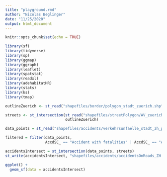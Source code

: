 ```yaml
---
title: "playground.rmd"
author: "Nicolas Beglinger"
date: "11/25/2020"
output: html_document
---
```


```r
knitr::opts_chunk$set(echo = TRUE)
```

```r
library(sf)
library(tidyverse)
library(sp)
library(ggmap)
library(ggraph)
library(leaflet)
library(spatstat)
library(readxl)
library(adehabitatHR)
library(stats)
library(ks)
library(tmap)
```


```r
outlineZuerich <- st_read("shapefiles/border/polygon_stadt_zuerich.shp")

streets <- st_intersection(st_read("shapefiles/streetPolygon/AV_zuerich_2019_strassen_1mBuffer_dissolved_simplified_singlePart.shp"),
                           outlineZuerich)
```

```r

data_points = st_read("shapefiles/accidents/verkehrsunfaelle_stadt_zh_points_new.shp")

filtered = filter(data_points, 
                  AccdSC_ == "Accident with fatalities" | AccdSC_ == "Accident with severe injuries")
```


```r
accidentsIntersect = st_intersection(data_points, streets)
st_write(accidentsIntersect, "shapefiles/accidents/accidentsOnRoads_ZH.shp", driver = "ESRI Shapefile")
```


```r
ggplot() +
  geom_sf(data = accidentsIntersect)
```





